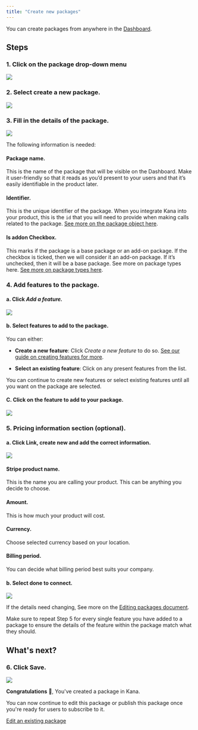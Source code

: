 ```yaml
---
title: "Create new packages"
---
```


You can create packages from anywhere in the [Dashboard](https://dashboard.usekana.com/).

## Steps

### 1\. Click on the package drop-down menu

![](https://3885410404-files.gitbook.io/~/files/v0/b/gitbook-x-prod.appspot.com/o/spaces%2FvWMuQ5MTaMqVa4wiFp1u%2Fuploads%2FzcOArvYFPMaH42ZCwarl%2FGroup%208.png?alt=media&token=d464636d-8c3b-4ded-8c0c-63bf903667d3)

### 2\. Select create a new package.

![](https://3885410404-files.gitbook.io/~/files/v0/b/gitbook-x-prod.appspot.com/o/spaces%2FvWMuQ5MTaMqVa4wiFp1u%2Fuploads%2Fnm9GhF5w9C2LgM0ipv6b%2FGroup%2011.png?alt=media&token=8f84bd57-2347-46dd-a85c-1945cabc705b)

### 3\. Fill in the details of the package.

![](https://3885410404-files.gitbook.io/~/files/v0/b/gitbook-x-prod.appspot.com/o/spaces%2FvWMuQ5MTaMqVa4wiFp1u%2Fuploads%2FChAo7XrO2nrfMcRNqKLj%2FGroup%209.png?alt=media&token=0d92b417-2097-404c-9a00-f8669c5fc728)

The following information is needed:

#### Package name.

This is the name of the package that will be visible on the Dashboard. Make it user-friendly so that it reads as you’d present to your users and that it’s easily identifiable in the product later.

#### Identifier.

This is the unique identifier of the package. When you integrate Kana into your product, this is the `id` that you will need to provide when making calls related to the package. [See more on the package object here](/reference/admin-api-backend-reference/objects#package).

#### Is addon Checkbox.

This marks if the package is a base package or an add-on package. If the checkbox is ticked, then we will consider it an add-on package. If it’s unchecked, then it will be a base package. See more on package types here. [See more on package types here](/non-technical/packages/what-are-packages#package-type).

### 4\. Add features to the package.

#### a. Click _Add a feature._

![](https://3885410404-files.gitbook.io/~/files/v0/b/gitbook-x-prod.appspot.com/o/spaces%2FvWMuQ5MTaMqVa4wiFp1u%2Fuploads%2F2vbZybINR039lBflOZjt%2FGroup%2014.png?alt=media&token=bf1ff3e7-f04a-4b78-bc55-508d89f6716b)

#### b. Select features to add to the package.

You can either:

- **Create a new feature**: Click _Create a new feature_ to do so. [See our guide on creating features for more](/non-technical/features/create-new-features).

- **Select an existing feature**: Click on any present features from the list.

You can continue to create new features or select existing features until all you want on the package are selected.

#### C. Click on the feature to add to your package.

![](https://3885410404-files.gitbook.io/~/files/v0/b/gitbook-x-prod.appspot.com/o/spaces%2FvWMuQ5MTaMqVa4wiFp1u%2Fuploads%2FPcNQACMKm7oOvEJLltzP%2FGroup%2015.png?alt=media&token=b5278b24-7908-4d8c-8b86-e28c50411ca2)

### 5\. Pricing information section (optional).

#### a. Click Link, create new and add the correct information.

![](https://3885410404-files.gitbook.io/~/files/v0/b/gitbook-x-prod.appspot.com/o/spaces%2FvWMuQ5MTaMqVa4wiFp1u%2Fuploads%2Fh6mlmmsyQDS6wgaKlzlk%2FGroup%2060.png?alt=media&token=f975d875-4295-4a5c-a3f1-87366113a40f)

#### Stripe product name.

This is the name you are calling your product. This can be anything you decide to choose.

#### Amount.

This is how much your product will cost.

#### Currency.

Choose selected currency based on your location.

#### Billing period.

You can decide what billing period best suits your company.

#### b. Select done to connect.

![](https://3885410404-files.gitbook.io/~/files/v0/b/gitbook-x-prod.appspot.com/o/spaces%2FvWMuQ5MTaMqVa4wiFp1u%2Fuploads%2FA48QOwmKmLEYKhM41Krt%2FGroup%2061.png?alt=media&token=f0e9803a-7665-47ae-a643-e181506176ea)

If the details need changing, See more on the [Editing packages document](/non-technical/packages/edit-an-existing-package).

<Note>
Make sure to repeat Step 5 for every single feature you have added to a package to ensure the details of the feature within the package match what they should.

</Note>

## What's next?

### 6\. Click Save.

![](https://3885410404-files.gitbook.io/~/files/v0/b/gitbook-x-prod.appspot.com/o/spaces%2FvWMuQ5MTaMqVa4wiFp1u%2Fuploads%2F2yKYgwgMDHoumQiP10QW%2FGroup%2056.png?alt=media&token=f1f17737-98b8-4f75-94ba-3c7d6366080d)

<Check>**Congratulations** 🎉, You've created a package in Kana.</Check>

You can now continue to edit this package or publish this package once you're ready for users to subscribe to it.

[Edit an existing package](/non-technical/packages/edit-an-existing-package)
